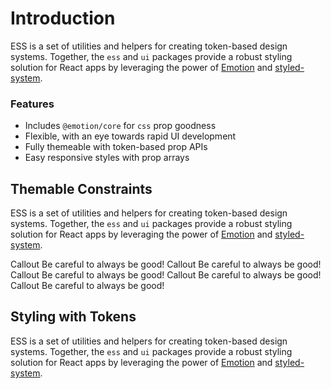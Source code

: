 
# Introduction

ESS is a set of utilities and helpers for creating token-based design systems. Together, the `ess` and `ui` packages provide a robust styling solution for React apps by leveraging the power of [Emotion](https://emotion.sh/docs/introduction) and [styled-system](https://styled-system.com/).

### Features

- Includes `@emotion/core` for `css` prop goodness
- Flexible, with an eye towards rapid UI development
- Fully themeable with token-based prop APIs
- Easy responsive styles with prop arrays

## Themable Constraints

ESS is a set of utilities and helpers for creating token-based design systems. Together, the `ess` and `ui` packages provide a robust styling solution for React apps by leveraging the power of [Emotion](https://emotion.sh/docs/introduction) and [styled-system](https://styled-system.com/).

<Callout level="success">
  <Text variant="h4">Callout</Text>
  <Text>Be careful to always be good!</Text>
</Callout>

<Callout level="info">
  <Text variant="h4">Callout</Text>
  <Text>Be careful to always be good!</Text>
</Callout>

<Callout level="warn">
  <Text variant="h4">Callout</Text>
  <Text>Be careful to always be good!</Text>
</Callout>

<Callout level="error">
  <Text variant="h4">Callout</Text>
  <Text>Be careful to always be good!</Text>
</Callout>

<Callout>
  <Text variant="h4">Callout</Text>
  <Text>Be careful to always be good!</Text>
</Callout>

## Styling with Tokens

ESS is a set of utilities and helpers for creating token-based design systems. Together, the `ess` and `ui` packages provide a robust styling solution for React apps by leveraging the power of [Emotion](https://emotion.sh/docs/introduction) and [styled-system](https://styled-system.com/).
